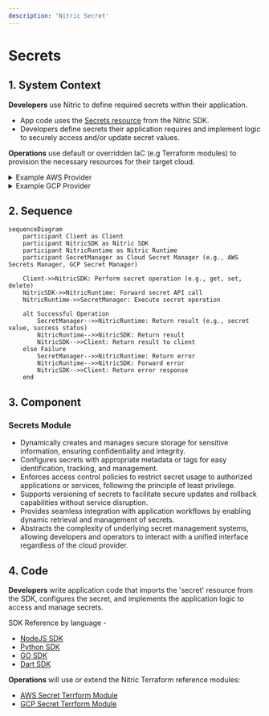 ```yaml
---
description: 'Nitric Secret'
---
```


# Secrets

## 1. System Context

**Developers** use Nitric to define required secrets within their application.

- App code uses the [Secrets resource](/secrets) from the Nitric SDK.
- Developers define secrets their application requires and implement logic to securely access and/or update secret values.

**Operations** use default or overridden IaC (e.g Terraform modules) to provision the necessary resources for their target cloud.

<details>
  <summary>Example AWS Provider</summary>

- **AWS Secrets Manager** stores and manages secrets.
- **AWS IAM** provides roles/policies for secure access to secrets.

```mermaid
flowchart TD
    Developer["Developer"]
    Operations["Operations"]
    App["nitric up"]
    Secrets["AWS Secrets Manager"]
    Lambda["AWS Lambda Functions"]
    IAM["AWS IAM"]

    Developer -->|Code| App
    Operations -->|Terraform| App
    App -->|Create Secret| Secrets
    Lambda -->|Access Secret| Secrets
    App -->|Provide Access| IAM
    IAM -->Secrets

classDef default line-height:1;
classDef edgeLabel line-height:2;
```

</details>
<details>
  <summary>Example GCP Provider</summary>

- **Google Secret Manager** stores and manages secrets.
- **Google IAM** provides roles/policies for secure access to secrets.

```mermaid
flowchart TD
    Developer["Developer"]
    Operations["Operations"]
    App["nitric up"]
    Secrets["Google Secret Manager"]
    CloudFunctions["Google Cloud Functions"]
    IAM["Google IAM"]

    Developer -->|Code| App
    Operations -->|Terraform| App
    App -->|Create Secret| Secrets
    CloudFunctions -->|Access Secret| Secrets
    App -->|Provide Access| IAM
    IAM -->Secrets

classDef default line-height:1;
classDef edgeLabel line-height:2;
```

</details>

## 2. Sequence

```mermaid
sequenceDiagram
    participant Client as Client
    participant NitricSDK as Nitric SDK
    participant NitricRuntime as Nitric Runtime
    participant SecretManager as Cloud Secret Manager (e.g., AWS Secrets Manager, GCP Secret Manager)

    Client->>NitricSDK: Perform secret operation (e.g., get, set, delete)
    NitricSDK->>NitricRuntime: Forward secret API call
    NitricRuntime->>SecretManager: Execute secret operation

    alt Successful Operation
        SecretManager-->>NitricRuntime: Return result (e.g., secret value, success status)
        NitricRuntime-->>NitricSDK: Return result
        NitricSDK-->>Client: Return result to client
    else Failure
        SecretManager-->>NitricRuntime: Return error
        NitricRuntime-->>NitricSDK: Forward error
        NitricSDK-->>Client: Return error response
    end
```

## 3. Component

### Secrets Module

- Dynamically creates and manages secure storage for sensitive information, ensuring confidentiality and integrity.
- Configures secrets with appropriate metadata or tags for easy identification, tracking, and management.
- Enforces access control policies to restrict secret usage to authorized applications or services, following the principle of least privilege.
- Supports versioning of secrets to facilitate secure updates and rollback capabilities without service disruption.
- Provides seamless integration with application workflows by enabling dynamic retrieval and management of secrets.
- Abstracts the complexity of underlying secret management systems, allowing developers and operators to interact with a unified interface regardless of the cloud provider.

## 4. Code

**Developers** write application code that imports the 'secret' resource from the SDK, configures the secret, and implements the application logic to access and manage secrets.

SDK Reference by language -

- [NodeJS SDK](/reference/nodejs/secrets/secret)
- [Python SDK](/reference/python/secrets/secret)
- [GO SDK](/reference/go/secrets/secret)
- [Dart SDK](/reference/dart/secrets/secret)

**Operations** will use or extend the Nitric Terraform reference modules:

- [AWS Secret Terrform Module](https://github.com/nitrictech/nitric/blob/main/cloud/aws/deploytf/.nitric/modules/secret/main.tf)
- [GCP Secret Terrform Module](https://github.com/nitrictech/nitric/blob/main/cloud/gcp/deploytf/.nitric/modules/secret/main.tf)
